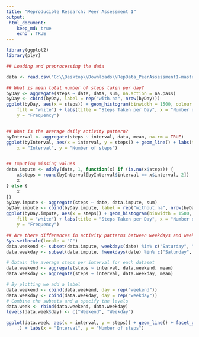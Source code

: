 ```yaml
---
title: "Reproducible Research: Peer Assessment 1"
output:
 html_document:
    keep_md: true
    echo : TRUE
---
```

```r
library(ggplot2)
library(plyr)

## Loading and preprocessing the data

data <- read.csv("G:\\Desktop\\Downloads\\RepData_PeerAssessment1-master\\RepData_PeerAssessment1-master\\activity.csv",colClasses = c("numeric", "Date", "numeric"))

## What is mean total number of steps taken per day?
byDay <- aggregate(steps ~ date, data, sum, na.action = na.pass)
byDay <- cbind(byDay, label = rep("with.na", nrow(byDay)))
ggplot(byDay, aes(x = steps)) + geom_histogram(binwidth = 1500, colour = "blue", 
    fill = "white") + labs(title = "Steps Taken per Day", x = "Number of Steps", 
    y = "Frequency")


## What is the average daily activity pattern?
byInterval <- aggregate(steps ~ interval, data, mean, na.rm = TRUE)
ggplot(byInterval, aes(x = interval, y = steps)) + geom_line() + labs(title = "Average of Steps taken Daily", 
    x = "Interval", y = "Number of steps")


## Imputing missing values
data.impute <- adply(data, 1, function(x) if (is.na(x$steps)) {
    x$steps = round(byInterval[byInterval$interval == x$interval, 2])
    x
} else {
    x
})
byDay.impute <- aggregate(steps ~ date, data.impute, sum)
byDay.impute <- cbind(byDay.impute, label = rep("without.na", nrow(byDay.impute)))
ggplot(byDay.impute, aes(x = steps)) + geom_histogram(binwidth = 1500, colour = "black", 
    fill = "white") + labs(title = "Steps Taken per Day", x = "Number of Steps", 
    y = "Frequency")

## Are there differences in activity patterns between weekdays and weekends?
Sys.setlocale(locale = "C")
data.weekend <- subset(data.impute, weekdays(date) %in% c("Saturday", "Sunday"))
data.weekday <- subset(data.impute, !weekdays(date) %in% c("Saturday", "Sunday"))

# Obtain the average steps per interval for each dataset
data.weekend <- aggregate(steps ~ interval, data.weekend, mean)
data.weekday <- aggregate(steps ~ interval, data.weekday, mean)

# By plotting we add a label
data.weekend <- cbind(data.weekend, day = rep("weekend"))
data.weekday <- cbind(data.weekday, day = rep("weekday"))
# Combine the subsets and a specify the levels
data.week <- rbind(data.weekend, data.weekday)
levels(data.week$day) <- c("Weekend", "Weekday")

ggplot(data.week, aes(x = interval, y = steps)) + geom_line() + facet_grid(day ~ 
    .) + labs(x = "Interval", y = "Number of steps")
```
